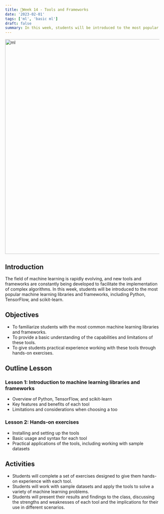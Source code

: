 ```yaml
---
title: 📘Week 14 - Tools and Frameworks
date: '2023-02-01'
tags: ['ml', 'basic ml']
draft: false
summary: In this week, students will be introduced to the most popular machine learning libraries and frameworks, including Python, TensorFlow, and scikit-learn.
---
```


<div className="grid place-items-center">
  <img
    className="inline rounded-lg"
    src="https://i.pinimg.com/originals/c3/2a/9c/c32a9c330e742d3e7eec31695d7059d5.gif"
    alt="ml"
    width="700"
    height="700"
  />
</div>

## Introduction
The field of machine learning is rapidly evolving, and new tools and frameworks are constantly being developed to facilitate the implementation of complex algorithms. In this week, students will be introduced to the most popular machine learning libraries and frameworks, including Python, TensorFlow, and scikit-learn.

## Objectives
- To familiarize students with the most common machine learning libraries and frameworks.
- To provide a basic understanding of the capabilities and limitations of these tools.
- To give students practical experience working with these tools through hands-on exercises.

## Outline Lesson
### Lesson 1: Introduction to machine learning libraries and frameworks
- Overview of Python, TensorFlow, and scikit-learn
- Key features and benefits of each tool
- Limitations and considerations when choosing a too

### Lesson 2: Hands-on exercises
- Installing and setting up the tools
- Basic usage and syntax for each tool
- Practical applications of the tools, including working with sample datasets

## Activities
- Students will complete a set of exercises designed to give them hands-on experience with each tool.
- Students will work with sample datasets and apply the tools to solve a variety of machine learning problems.
- Students will present their results and findings to the class, discussing the strengths and weaknesses of each tool and the implications for their use in different scenarios.